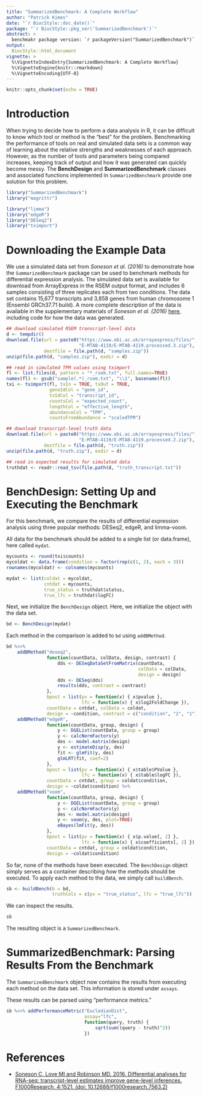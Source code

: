 ```yaml
---
title: "SummarizedBenchmark: A Complete Workflow"
author: "Patrick Kimes"
date: "`r BiocStyle::doc_date()`"
package: "`r BiocStyle::pkg_ver('SummarizedBenchmark')`"
abstract: >
  benchmakr package version: `r packageVersion("SummarizedBenchmark")`
output:
  BiocStyle::html_document
vignette: >
  %\VignetteIndexEntry{SummarizedBenchmark: A Complete Workflow}
  %\VignetteEngine{knitr::rmarkdown}
  %\VignetteEncoding{UTF-8}
---
```


```r
knitr::opts_chunk$set(echo = TRUE)
```

# Introduction

When trying to decide how to perform a data analysis in R, it can be difficult to know which tool or method is the "best" for the problem. Benchmarking the performance of tools on real and simulated data sets is a common way of learning about the relative strengths and weaknesses of each approach. However, as the number of tools and parameters being compared increases, keeping track of output and how it was generated can quickly become messy. The **BenchDesign** and **SummarizedBenchmark** classes and associated functions implemented in `SummarizedBenchmark` provide one solution for this problem. 

```r
library("SummarizedBenchmark")
library("magrittr")

library("limma")
library("edgeR")
library("DESeq2")
library("tximport")
```

# Downloading the Example Data

We use a simulated data set from _Soneson et al. (2016)_ to demonstrate how the `SummarizedBenchmark` package can be used to benchmark methods for differential expression analysis. The simulated data set is available for download from ArrayExpress in the RSEM output format, and includes 6 samples consisting of three replicates each from two conditions. The data set contains 15,677 transcripts and 3,858 genes from human chromosome 1 (Ensembl GRCh37.71 build). A more complete description of the data is available in the supplementary materials of _Soneson et al. (2016)_ [here](http://dx.doi.org/10.5256/f1000research.7563.d114722), including code for how the data was generated.

```r
## download simulated RSEM transcript-level data
d <- tempdir()
download.file(url = paste0("https://www.ebi.ac.uk/arrayexpress/files/",
                           "E-MTAB-4119/E-MTAB-4119.processed.3.zip"),
              destfile = file.path(d, "samples.zip"))
unzip(file.path(d, "samples.zip"), exdir = d)

## read in simulated TPM values using tximport
fl <- list.files(d, pattern = "*_rsem.txt", full.names=TRUE)
names(fl) <- gsub("sample(.*)_rsem.txt", "\\1", basename(fl))
txi <- tximport(fl, txIn = TRUE, txOut = TRUE,
                geneIdCol = "gene_id",
                txIdCol = "transcript_id",
                countsCol = "expected_count",
                lengthCol = "effective_length",
                abundanceCol = "TPM",
                countsFromAbundance = "scaledTPM")

## download transcript-level truth data
download.file(url = paste0("https://www.ebi.ac.uk/arrayexpress/files/",
                           "E-MTAB-4119/E-MTAB-4119.processed.2.zip"),
              destfile = file.path(d, "truth.zip"))
unzip(file.path(d, "truth.zip"), exdir = d)

## read in expected results for simulated data
truthdat <- readr::read_tsv(file.path(d, "truth_transcript.txt"))
```

# BenchDesign: Setting Up and Executing the Benchmark

For this benchmark, we compare the results of differential expression analysis using three popular methods: DESeq2, edgeR, and limma-voom.

All data for the benchmark should be added to a single list (or data.frame), here called `mydat`.

```r
mycounts <- round(txi$counts)
mycoldat <- data.frame(condition = factor(rep(c(1, 2), each = 3)))
rownames(mycoldat) <- colnames(mycounts)

mydat <- list(coldat = mycoldat,
              cntdat = mycounts,
              true_status = truthdat$status,
              true_lfc = truthdat$logFC)
```

Next, we initialize the `BenchDesign` object. Here, we initialize the object with the data set.

```r
bd <- BenchDesign(mydat)
```

Each method in the comparison is added to `bd` using `addBMethod`.

```r
bd %<>%
    addBMethod("deseq2",
               function(countData, colData, design, contrast) {
                   dds <- DESeqDataSetFromMatrix(countData,
                                                 colData = colData,
                                                 design = design)
                   dds <- DESeq(dds)
                   results(dds, contrast = contrast)
               },
               bpost = list(pv = function(x) { x$pvalue },
                            lfc = function(x) { x$log2FoldChange }),
               countData = cntdat, colData = coldat, 
               design = ~condition, contrast = c("condition", "2", "1")) %>%
    addBMethod("edgeR",
               function(countData, group, design) {
                   y <- DGEList(countData, group = group)
                   y <- calcNormFactors(y)
                   des <- model.matrix(design)
                   y <- estimateDisp(y, des)
                   fit <- glmFit(y, des)
                   glmLRT(fit, coef=2)
               },
               bpost = list(pv = function(x) { x$table$PValue },
                            lfc = function(x) { x$table$logFC }),
               countData = cntdat, group = coldat$condition,
               design = ~coldat$condition) %>%
    addBMethod("voom",
               function(countData, group, design) {
                   y <- DGEList(countData, group = group)
                   y <- calcNormFactors(y)
                   des <- model.matrix(design)
                   y <- voom(y, des, plot=TRUE)
                   eBayes(lmFit(y, des))
               },
               bpost = list(pv = function(x) { x$p.value[, 2] },
                            lfc = function(x) { x$coefficients[, 2] }),
               countData = cntdat, group = coldat$condition,
               design = ~coldat$condition)
```

So far, none of the methods have been executed. The `BenchDesign` object simply serves as a container describing _how_ the methods should be executed. To apply each method to the data, we simply call `buildBench`.

```r
sb <- buildBench(b = bd,
                 truthCols = c(pv = "true_status", lfc = "true_lfc"))
```

We can inspect the results.

```r
sb
```

The resulting object is a `SummarizedBenchmark`.

# SummarizedBenchmark: Parsing Results From the Benchmark

The `SummarizedBenchmark` object now contains the results from executing each method on the data set. This information is stored under `assays`.

These results can be parsed using "performance metrics."

```r
sb %<>% addPerformanceMetric("EucledianDist",
                             assay="lfc",
                             function(query, truth) {
                                 sqrt(sum((query - truth)^2))
                             })
```

# References

- [Soneson C, Love MI and Robinson MD. 2016. Differential analyses for RNA-seq: transcript-level estimates improve gene-level inferences. F1000Research, 4:1521. (doi: 10.12688/f1000research.7563.2)](https://f1000research.com/articles/4-1521/v2)
